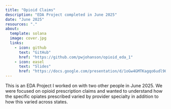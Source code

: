 ```yaml
---
title: "Opioid Claims"
description: "EDA Project completed in June 2025"
date: "June 2025"
resources: "."
about:
  template: solana
  image: cover.jpg
  links: 
    - icon: github
      text: "GitHub"
      href: "https://github.com/pwjohanson/opioid_eda_1"
    - icon: easel
      text: "Slides"
      href: "https://docs.google.com/presentation/d/1oGw4GMTKagqo6udl90YK4hnU9OKBRXo9f0JSdKl_Fsc/edit?usp=sharing"
---
```



This is an EDA Project I worked on with two other people in June 2025. We were focused on opioid prescription claims and wanted to understand how the specific opiates prescribed varied by provider specialty in addition to how this varied across states.